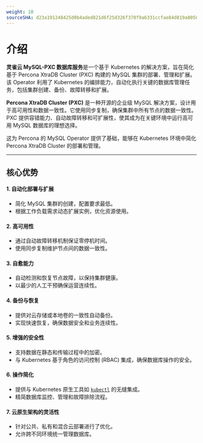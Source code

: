 ```yaml
---
weight: 10
sourceSHA: d23a191248425d0b4aded821d6f25d326f370f9a6331ccfae84d819a8058b258
---
```


# 介绍

**灵雀云 MySQL-PXC 数据库服务**是一个基于 Kubernetes 的解决方案，旨在简化基于 Percona XtraDB Cluster (PXC) 构建的 MySQL 集群的部署、管理和扩展。该 Operator 利用了 Kubernetes 的编排能力，自动化执行关键的数据库管理任务，包括集群创建、备份、故障转移和扩展。

**Percona XtraDB Cluster (PXC)** 是一种开源的企业级 MySQL 解决方案，设计用于高可用性和数据一致性。它使用同步复制，确保集群中所有节点的数据一致性。PXC 提供容错能力、自动故障转移和可扩展性，使其成为在关键环境中运行高可用 MySQL 数据库的理想选择。

这为 Percona 的 MySQL Operator 提供了基础，能够在 Kubernetes 环境中简化 Percona XtraDB Cluster 的部署和管理。

---

## 核心优势

#### 1. **自动化部署与扩展**

- 简化 MySQL 集群的创建，配置要求最低。
- 根据工作负载需求动态扩展实例，优化资源使用。

#### 2. **高可用性**

- 通过自动故障转移机制保证零停机时间。
- 使用同步复制维护节点间的数据一致性。

#### 3. **自愈能力**

- 自动检测和恢复节点故障，以保持集群健康。
- 以最少的人工干预确保运营连续性。

#### 4. **备份与恢复**

- 提供对云存储或本地卷的一致性自动备份。
- 实现快速恢复，确保数据安全和业务连续性。

#### 5. **增强的安全性**

- 支持数据在静态和传输过程中的加密。
- 与 Kubernetes 基于角色的访问控制 (RBAC) 集成，确保数据库操作的安全。

#### 6. **操作简化**

- 提供与 Kubernetes 原生工具如 [`kubectl`](https://kubernetes.io/docs/reference/kubectl/) 的无缝集成。
- 精简数据库监控、管理和故障排除流程。

#### 7. **云原生架构的灵活性**

- 针对公共、私有和混合云部署进行了优化。
- 允许跨不同环境统一管理数据库。
